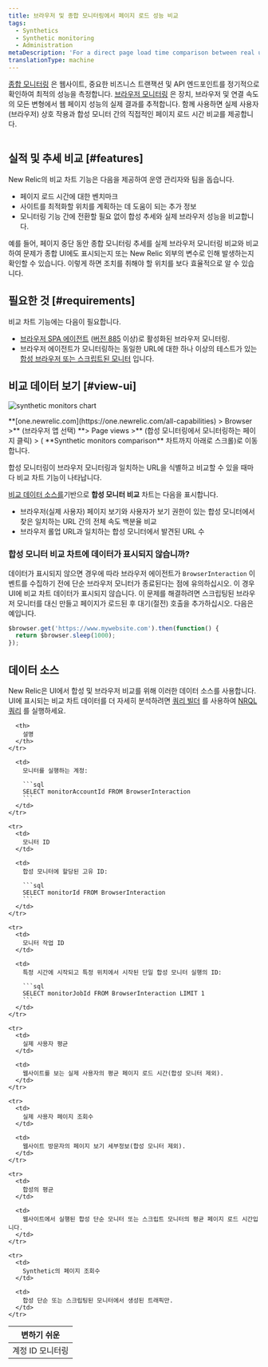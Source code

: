 ```yaml
---
title: 브라우저 및 종합 모니터링에서 페이지 로드 성능 비교
tags:
  - Synthetics
  - Synthetic monitoring
  - Administration
metaDescription: 'For a direct page load time comparison between real user (browser) interactions and synthetic monitors, use New Relic''s comparative charting feature.'
translationType: machine
---
```




[종합 모니터링](/docs/synthetics/new-relic-synthetics/getting-started/introduction-new-relic-synthetics) 은 웹사이트, 중요한 비즈니스 트랜잭션 및 API 엔드포인트를 정기적으로 확인하여 최적의 성능을 측정합니다. [브라우저 모니터링](/docs/browser/new-relic-browser/getting-started/introduction-new-relic-browser) 은 장치, 브라우저 및 연결 속도의 모든 변형에서 웹 페이지 성능의 실제 결과를 추적합니다. 함께 사용하면 실제 사용자(브라우저) 상호 작용과 합성 모니터 간의 직접적인 페이지 로드 시간 비교를 제공합니다.

<img
  title=""
  alt=""
  src={browserSyntheticChart}
/>

## 실적 및 추세 비교 [#features]

New Relic의 비교 차트 기능은 다음을 제공하여 운영 관리자와 팀을 돕습니다.

* 페이지 로드 시간에 대한 벤치마크
* 사이트를 최적화할 위치를 계획하는 데 도움이 되는 추가 정보
* 모니터링 기능 간에 전환할 필요 없이 합성 추세와 실제 브라우저 성능을 비교합니다.

예를 들어, 페이지 중단 동안 종합 모니터링 추세를 실제 브라우저 모니터링 비교와 비교하여 문제가 종합 UI에도 표시되는지 또는 New Relic 외부의 변수로 인해 발생하는지 확인할 수 있습니다. 이렇게 하면 조치를 취해야 할 위치를 보다 효율적으로 알 수 있습니다.

## 필요한 것 [#requirements]

비교 차트 기능에는 다음이 필요합니다.

* [브라우저 SPA 에이전트](/docs/browser/new-relic-browser/getting-started/compatibility-requirements-browser-monitoring#spa) ([버전 885](/docs/release-notes/new-relic-browser-release-notes/browser-agent-release-notes) 이상)로 활성화된 브라우저 모니터링.
* 브라우저 에이전트가 모니터링하는 동일한 URL에 대한 하나 이상의 테스트가 있는 [합성 브라우저 또는 스크립트된 모니터](/docs/synthetics/new-relic-synthetics/using-monitors/add-edit-monitors) 입니다.

## 비교 데이터 보기 [#view-ui]

<img
  title="synthetic monitors chart"
  alt="synthetic monitors chart"
  src={browserSyntheticMonitorsComparisonChart}
/>

<figcaption>
  **[one.newrelic.com](https://one.newrelic.com/all-capabilities) > Browser >** (브라우저 앱 선택) **> Page views >** (합성 모니터링에서 모니터링하는 페이지 클릭) > ( **Synthetic monitors comparison** 차트까지 아래로 스크롤)로 이동합니다.
</figcaption>

합성 모니터링이 브라우저 모니터링과 일치하는 URL을 식별하고 비교할 수 있을 때마다 비교 차트 기능이 나타납니다.

[비교 데이터 소스를](#data-sources)기반으로 **합성 모니터 비교** 차트는 다음을 표시합니다.

* 브라우저(실제 사용자) 페이지 보기와 사용자가 보기 권한이 있는 합성 모니터에서 찾은 일치하는 URL 간의 전체 속도 백분율 비교
* 브라우저 롤업 URL과 일치하는 합성 모니터에서 발견된 URL 수

### **합성 모니터 비교** 차트에 데이터가 표시되지 않습니까?

데이터가 표시되지 않으면 경우에 따라 브라우저 에이전트가 `BrowserInteraction` 이벤트를 수집하기 전에 단순 브라우저 모니터가 종료된다는 점에 유의하십시오. 이 경우 UI에 비교 차트 데이터가 표시되지 않습니다. 이 문제를 해결하려면 스크립팅된 브라우저 모니터를 대신 만들고 페이지가 로드된 후 대기(절전) 호출을 추가하십시오. 다음은 예입니다.

```js
$browser.get('https://www.mywebsite.com').then(function() {
  return $browser.sleep(1000);
});
```

## 데이터 소스

New Relic은 UI에서 합성 및 브라우저 비교를 위해 이러한 데이터 소스를 사용합니다. UI에 표시되는 비교 차트 데이터를 더 자세히 분석하려면 [쿼리 빌더](/docs/query-your-data/explore-query-data/query-builder/use-advanced-nrql-mode-specify-data) 를 사용하여 [NRQL 쿼리](/docs/insights/nrql-new-relic-query-language/using-nrql/introduction-nrql) 를 실행하세요.

<table>
  <thead>
    <tr>
      <th style={{ width: "200px" }}>
        변하기 쉬운
      </th>

      <th>
        설명
      </th>
    </tr>
  </thead>

  <tbody>
    <tr>
      <td>
        계정 ID 모니터링
      </td>

      <td>
        모니터를 실행하는 계정:

        ```sql
        SELECT monitorAccountId FROM BrowserInteraction
        ```
      </td>
    </tr>

    <tr>
      <td>
        모니터 ID
      </td>

      <td>
        합성 모니터에 할당된 고유 ID:

        ```sql
        SELECT monitorId FROM BrowserInteraction
        ```
      </td>
    </tr>

    <tr>
      <td>
        모니터 작업 ID
      </td>

      <td>
        특정 시간에 시작되고 특정 위치에서 시작된 단일 합성 모니터 실행의 ID:

        ```sql
        SELECT monitorJobId FROM BrowserInteraction LIMIT 1
        ```
      </td>
    </tr>

    <tr>
      <td>
        실제 사용자 평균
      </td>

      <td>
        웹사이트를 보는 실제 사용자의 평균 페이지 로드 시간(합성 모니터 제외).
      </td>
    </tr>

    <tr>
      <td>
        실제 사용자 페이지 조회수
      </td>

      <td>
        웹사이트 방문자의 페이지 보기 세부정보(합성 모니터 제외).
      </td>
    </tr>

    <tr>
      <td>
        합성의 평균
      </td>

      <td>
        웹사이트에서 실행된 합성 단순 모니터 또는 스크립트 모니터의 평균 페이지 로드 시간입니다.
      </td>
    </tr>

    <tr>
      <td>
        Synthetic의 페이지 조회수
      </td>

      <td>
        합성 단순 또는 스크립팅된 모니터에서 생성된 트래픽만.
      </td>
    </tr>
  </tbody>
</table>